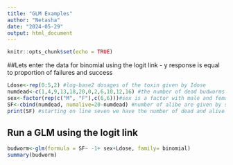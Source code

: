 ```yaml
---
title: "GLM Examples"
author: "Netasha"
date: "2024-05-29"
output: html_document
---
```


```r
knitr::opts_chunk$set(echo = TRUE)
```

##Lets enter the data for binomial using the logit link - y response is equal to proportion of failures and success
```r
Ldose<-rep(0:5,2) #log-base2 dosages of the toxin given by Idose
numdead<-c(1,4,9,13,18,20,0,2,6,10,12,16) #the number of dead budworms are given by the numdead
sex<-factor(rep(c("M", "F"),c(6,6)))#sex is a factor with male and female assignment
SF<-cbind(numdead, numalive=20-numdead) #number of alibe are given by subtracting 20 from numdead
print(SF) #starting on line seven we have the number of dead and alive females budwoms
```
## Run a GLM using the logit link
```r
budworm<-glm(formula = SF~ -1+ sex+Ldose, family= binomial)
summary(budworm)
```



